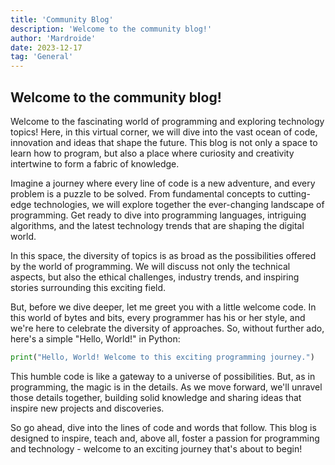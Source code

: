 ```yaml
---
title: 'Community Blog'
description: 'Welcome to the community blog!'
author: 'Mardroide'
date: 2023-12-17
tag: 'General'
---
```


## Welcome to the community blog!

Welcome to the fascinating world of programming and exploring technology topics! Here, in this virtual corner, we will dive into the vast ocean of code, innovation and ideas that shape the future. This blog is not only a space to learn how to program, but also a place where curiosity and creativity intertwine to form a fabric of knowledge.

Imagine a journey where every line of code is a new adventure, and every problem is a puzzle to be solved. From fundamental concepts to cutting-edge technologies, we will explore together the ever-changing landscape of programming. Get ready to dive into programming languages, intriguing algorithms, and the latest technology trends that are shaping the digital world.

In this space, the diversity of topics is as broad as the possibilities offered by the world of programming. We will discuss not only the technical aspects, but also the ethical challenges, industry trends, and inspiring stories surrounding this exciting field.

But, before we dive deeper, let me greet you with a little welcome code. In this world of bytes and bits, every programmer has his or her style, and we're here to celebrate the diversity of approaches. So, without further ado, here's a simple "Hello, World!" in Python:

```python
print("Hello, World! Welcome to this exciting programming journey.")
```

This humble code is like a gateway to a universe of possibilities. But, as in programming, the magic is in the details. As we move forward, we'll unravel those details together, building solid knowledge and sharing ideas that inspire new projects and discoveries.

So go ahead, dive into the lines of code and words that follow. This blog is designed to inspire, teach and, above all, foster a passion for programming and technology - welcome to an exciting journey that's about to begin!
